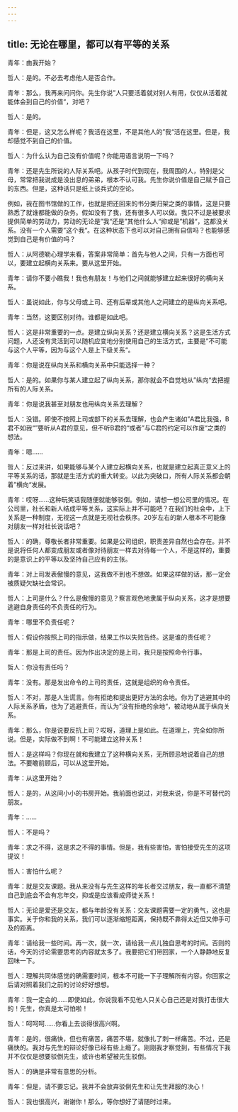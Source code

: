 ```yaml
---
---
---
```

title: 无论在哪里，都可以有平等的关系
---

青年：由我开始？

哲人：是的。不必去考虑他人是否合作。

青年：那么，我再来问问你。先生你说”人只要活着就对别人有用，仅仅从活着就能体会到自己的价值“，对吧？

哲人：是的。

青年：但是，这又怎么样呢？我活在这里，不是其他人的”我“活在这里。但是，我却感觉不到自己的价值。

哲人：为什么认为自己没有价值呢？你能用语言说明一下吗？

青年：还是先生所说的人际关系吧。从孩子时代到现在，我周围的人，特别是父母，常常把我说成是没出息的弟弟，根本不认可我。先生你说价值是自己赋予自己的东西。但是，这种话只是纸上谈兵式的空论。

例如，我在图书馆做的工作，也就是把还回来的书分类归架之类的事情，这是只要熟悉了就谁都能做的杂务。假如没有了我，还有很多人可以做。我只不过是被要求提供简单的劳动力，劳动的无论是”我“还是”其他什么人“抑或是”机器“，这都没关系。没有一个人需要”这个我“。在这种状态下也可以对自己拥有自信吗？也能够感觉到自己是有价值的吗？

哲人：从阿德勒心理学来看，答案非常简单：首先与他人之间，只有一方面也可以，要建立起横向关系来。要从这里开始。

青年：请你不要小瞧我！我也有朋友！与他们之间就能够建立起来很好的横向关系。

哲人：虽说如此，你与父母或上司、还有后辈或其他人之间建立的是纵向关系吧。

青年：当然，这要区别对待。谁都是如此吧。

哲人：这是非常重要的一点。是建立纵向关系？还是建立横向关系？这是生活方式问题，人还没有灵活到可以随机应变地分别使用自己的生活方式，主要是”不可能与这个人平等，因为与这个人是上下级关系“。

青年：你是说在纵向关系和横向关系中只能选择一种？

哲人：是的。如果你与某人建立起了纵向关系，那你就会不自觉地从”纵向“去把握所有的人际关系。

青年：你是说我甚至对朋友也用纵向关系去理解？

哲人：没错。即使不按照上司或部下的关系去理解，也会产生诸如”A君比我强，B君不如我“”要听从A君的意见，但不听B君的“或者”与C君的约定可以作废“之类的想法。

青年：嗯……

哲人：反过来讲，如果能够与某个人建立起横向关系，也就是建立起真正意义上的平等关系的话，那就是生活方式的重大转变。以此为突破口，所有人际关系都会朝着”横向“发展。

青年：哎呀……这种玩笑话我随便就能够驳倒。例如，请想一想公司里的情况。在公司里，社长和新人结成平等关系，这实际上并不可能吧？在我们的社会中，上下关系是一种制度，无视这一点就是无视社会秩序。20岁左右的新人根本不可能像对朋友一样对社长说话吧？

哲人：的确，尊敬长者非常重要。如果是公司组织，职责差异自然也会存在。并不是说将任何人都变成朋友或者像对待朋友一样去对待每一个人，不是这样的，重要的是意识上的平等以及坚持自己应有的主张。

青年：对上司发表傲慢的意见，这我做不到也不想做。如果这样做的话，那一定会被质疑欠缺社会常识。

哲人：上司是什么？什么是傲慢的意见？察言观色地隶属于纵向关系，这才是想要逃避自身责任的不负责任的行为。

青年：哪里不负责任呢？

哲人：假设你按照上司的指示做，结果工作以失败告终。这是谁的责任呢？

青年：那是上司的责任。因为作出决定的是上司，我只是按照命令行事。

哲人：你没有责任吗？

青年：没有。那是发出命令的上司的责任，这就是组织的命令责任。

哲人：不对，那是人生谎言。你有拒绝和提出更好方法的余地。你为了逃避其中的人际关系矛盾，也为了逃避责任，而认为”没有拒绝的余地“，被动地从属于纵向关系。

青年：那么，你是说要反抗上司？哎呀，道理上是如此。在道理上，完全如你所说。但是，实际做不到啊！不可能建立这种关系！

哲人：是这样吗？你现在就和我建立了这种横向关系，无所顾忌地说着自己的想法。不要瞻前顾后，可以从这里开始。

青年：从这里开始？

哲人：是的，从这间小小的书房开始。我前面也说过，对我来说，你是不可替代的朋友。

青年：……

哲人：不是吗？

青年：求之不得，这是求之不得的事情。但是，我有些害怕，害怕接受先生的这项提议！

哲人：害怕什么呢？

青年：就是交友课题。我从来没有与先生这样的年长者交过朋友，我一直都不清楚自己到底会不会有忘年交，抑或是应该看成师徒关系！

哲人：无论是爱还是交友，都与年龄没有关系：交友课题需要一定的勇气，这也是事实。关于你和我的关系，我们可以逐渐缩短距离，保持既不靠得太近但又伸手可及的距离。

青年：请给我一些时间。再一次，就一次，请给我一点儿独自思考的时间。否则的话，今天的讨论需要思考的内容就太多了。我要把它们带回家，一个人静静地反复回味一下。

哲人：理解共同体感觉的确需要时间，根本不可能一下子理解所有内容。你回家之后请对照着我们之前的讨论好好想想。

青年：我一定会的……即使如此，你说我看不见他人只关心自己还是对我打击很大的！先生，你真是太可怕啦！

哲人：呵呵呵……你看上去谈得很高兴啊。

青年：是的，很痛快，但也有痛苦，痛苦不堪，就像扎了刺一样痛苦。不过，还是痛快的。我对与先生的辩论好像已经有些上瘾了。刚刚我才察觉到，有些情况下我并不仅仅是想要驳倒先生，或许也希望被先生驳倒。

哲人：的确是非常有意思的分析。

青年：但是，请不要忘记。我并不会放弃驳倒先生和让先生拜服的决心！

哲人：我也很高兴，谢谢你！那么，等你想好了请随时过来。